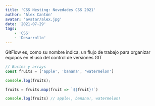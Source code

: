 ```yaml
---
title: 'CSS Nesting: Novedades CSS 2021'
author: 'Alex Cantón'
avatar: 'avatar/alex.jpg'
date: '2021-07-29'
tags:
    - 'CSS'
    - 'Desarrollo'
---
```



GitFlow es, como su nombre indica, un flujo de trabajo para organizar equipos en el uso del control de versiones GIT

```js
// Bucles y arrays
const fruits = ['apple', 'banana', 'watermelon']

console.log(fruits);

fruits = fruits.map(fruit => `${fruit}!`)

console.log(fruits) // apple!, banana!, watermelon!
```